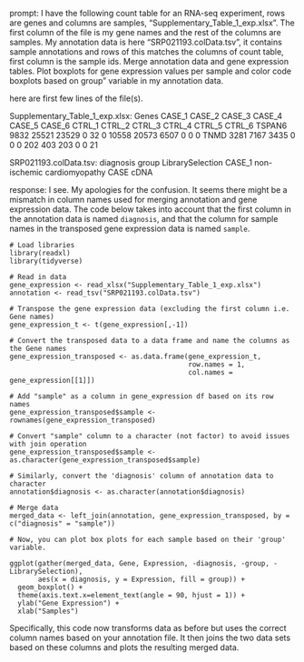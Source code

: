 prompt:
I have the following count table for an RNA-seq experiment, rows are genes and columns are samples, "Supplementary_Table_1_exp.xlsx". The first column of the file is my gene names and the rest of the columns are samples. My annotation data is here  "SRP021193.colData.tsv", it contains sample annotations and rows of this matches the columns of count table, first column is the sample ids. Merge annotation data and gene expression tables. Plot boxplots for gene expression values per sample and color code boxplots based on group" variable in my annotation data.

here are first few lines of the file(s).

Supplementary_Table_1_exp.xlsx:
Genes	CASE_1	CASE_2	CASE_3	CASE_4	CASE_5	CASE_6	CTRL_1	CTRL_2	CTRL_3	CTRL_4	CTRL_5	CTRL_6
TSPAN6	9832	25521	23529	0	32	0	10558	20573	6507	0	0	 0
TNMD	3281	 7167	 3435	0	 0	0	  202	  403	 203	0	0	21


SRP021193.colData.tsv:
	diagnosis	group	LibrarySelection
CASE_1	non-ischemic cardiomyopathy	CASE	cDNA


response:
I see. My apologies for the confusion. It seems there might be a mismatch in column names used for merging annotation and gene expression data. The code below takes into account that the first column in the annotation data is named `diagnosis`, and that the column for sample names in the transposed gene expression data is named `sample`.

```
# Load libraries
library(readxl)
library(tidyverse)

# Read in data
gene_expression <- read_xlsx("Supplementary_Table_1_exp.xlsx")
annotation <- read_tsv("SRP021193.colData.tsv")

# Transpose the gene expression data (excluding the first column i.e. Gene names)
gene_expression_t <- t(gene_expression[,-1])

# Convert the transposed data to a data frame and name the columns as the Gene names
gene_expression_transposed <- as.data.frame(gene_expression_t, 
                                            row.names = 1, 
                                            col.names = gene_expression[[1]])

# Add "sample" as a column in gene_expression df based on its row names
gene_expression_transposed$sample <- rownames(gene_expression_transposed)

# Convert "sample" column to a character (not factor) to avoid issues with join operation
gene_expression_transposed$sample <- as.character(gene_expression_transposed$sample)

# Similarly, convert the 'diagnosis' column of annotation data to character
annotation$diagnosis <- as.character(annotation$diagnosis)

# Merge data
merged_data <- left_join(annotation, gene_expression_transposed, by = c("diagnosis" = "sample"))

# Now, you can plot box plots for each sample based on their 'group' variable.

ggplot(gather(merged_data, Gene, Expression, -diagnosis, -group, -LibrarySelection),
       aes(x = diagnosis, y = Expression, fill = group)) +
  geom_boxplot() +
  theme(axis.text.x=element_text(angle = 90, hjust = 1)) + 
  ylab("Gene Expression") +
  xlab("Samples")
```

Specifically, this code now transforms data as before but uses the correct column names based on your annotation file. It then joins the two data sets based on these columns and plots the resulting merged data.
